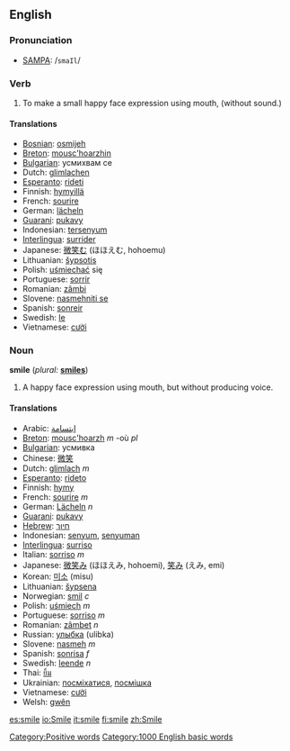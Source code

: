 ==English==

===Pronunciation===
*[[w:SAMPA|SAMPA]]: /<tt>smaIl</tt>/

=== Verb ===
{{en-infl-reg-other-e|smil|e}}
# To make a small happy face expression using mouth, (without sound.)

==== Translations ====
*[[Bosnian]]: [[osmijeh]]
*[[Breton]]: [[mousc'hoarzhin]]
*[[Bulgarian]]: усмихвам се 
*Dutch: [[glimlachen]]
*[[Esperanto]]: [[rideti]]
*Finnish: [[hymyillä]]
*French: [[sourire]]
*German: [[lächeln]]
*[[Guarani]]: [[pukavy]]
*Indonesian: [[senyum|tersenyum]]
*[[Interlingua]]: [[surrider]]
*Japanese: [[微笑む]] (ほほえむ, hohoemu)
*Lithuanian: [[šypsotis]]
*Polish: [[uśmiechać]] się
*Portuguese: [[sorrir]]
*Romanian: [[zâmbi]]
*Slovene: [[nasmehniti se]]
*Spanish: [[sonreir]]
*Swedish: [[le#Swedish|le]]
*Vietnamese: [[cười]]

=== Noun ===
'''smile'''  (''plural:'' '''[[smiles]]''')
# A happy face expression using mouth, but without producing voice.

==== Translations ====
*Arabic: [[ابتسامة]]
*[[Breton]]: [[mousc'hoarzh]] ''m'' -où ''pl''
*[[Bulgarian]]: усмивка
*Chinese: [[微笑]]
*Dutch: [[glimlach]] ''m''
*[[Esperanto]]: [[rideto]]
*Finnish: [[hymy]]
*French: [[sourire]] ''m''
*German: [[Lächeln]] ''n''
*[[Guarani]]: [[pukavy]]
*[[Hebrew]]: [[חיוך]]
*Indonesian: [[senyum]], [[senyum|senyuman]]
*[[Interlingua]]: [[surriso]]
*Italian: [[sorriso]] ''m''
*Japanese: [[微笑み]] (ほほえみ, hohoemi), [[笑み]] (えみ, emi)
*Korean: [[미소]] (misu)
*Lithuanian: [[šypsena]]
*Norwegian: [[smil]] ''c''
*Polish: [[uśmiech]] ''m''
*Portuguese: [[sorriso]] ''m''
*Romanian: [[zâmbet]] ''n''
*Russian: [[улыбка]] (ulibka)
*Slovene: [[nasmeh]] ''m''
*Spanish: [[sonrisa]] ''f''
*Swedish: [[leende]] ''n''
*Thai: [[ยิ้ม]]
*Ukrainian: [[посміхатися]], [[посмішка]]
*Vietnamese: [[cười]]
*Welsh: [[gwên]]

[[Category:Positive words]]
[[Category:1000 English basic words]]

[[es:smile]]
[[io:Smile]]
[[it:smile]]
[[fi:smile]]
[[zh:Smile]]